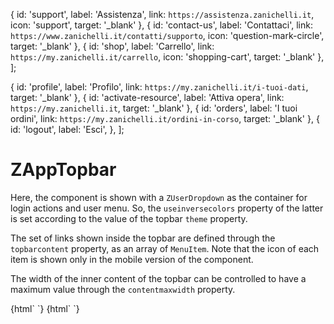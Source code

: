 
  {
    id: 'support',
    label: 'Assistenza',
    link: `https://assistenza.zanichelli.it`,
    icon: 'support',
    target: '_blank'
  },
  {
    id: 'contact-us',
    label: 'Contattaci',
    link: `https://www.zanichelli.it/contatti/supporto`,
    icon: 'question-mark-circle',
    target: '_blank'
  },
  {
    id: 'shop',
    label: 'Carrello',
    link: `https://my.zanichelli.it/carrello`,
    icon: 'shopping-cart',
    target: '_blank'
  },
];

  {
    id: 'profile',
    label: 'Profilo',
    link: `https://my.zanichelli.it/i-tuoi-dati`,
    target: '_blank'
  },
  {
    id: 'activate-resource',
    label: 'Attiva opera',
    link: `https://my.zanichelli.it`,
    target: '_blank'
  },
  {
    id: 'orders',
    label: 'I tuoi ordini',
    link: `https://my.zanichelli.it/ordini-in-corso`,
    target: '_blank'
  },
  {
    id: 'logout',
    label: 'Esci',
  },
];


<Meta title="Navigation/ZAppTopbar" component="z-app-topbar" />

# ZAppTopbar

Here, the component is shown with a `ZUserDropdown` as the container for login actions and user menu.
So, the `useinversecolors` property of the latter is set according to the value of the topbar `theme` property.

The set of links shown inside the topbar are defined through the `topbarcontent` property, as an array of `MenuItem`.
Note that the icon of each item is shown only in the mobile version of the component.

The width of the inner content of the topbar can be controlled to have a maximum value through the `contentmaxwidth` property.

<Preview>
  <Story name="ZAppTopbar with user dropdown, user not logged">
    {html`
      <z-app-topbar
        theme=${setTheme()}
        contentmaxwidth=${number('Content max width', null)}
        showappswitcher=${boolean('Show app switcher', true)}
        topbarcontent=${JSON.stringify(object('Topbar actions', topbarContent))}
        logolink="https://www.zanichelli.it"
      >
        <z-user-dropdown
          slot="login"
          useinversecolors=${theme === 'light'}
          logged=${false}
        />
      </z-app-topbar>
    `}
  </Story>
  <Story name="ZAppTopbar with user dropdown, user logged">
    {html`
      <z-app-topbar
        theme=${setTheme()}
        contentmaxwidth=${number('Content max width', null)}
        showappswitcher=${boolean('Show app switcher', true)}
        topbarcontent=${JSON.stringify(object('Topbar actions', topbarContent))}
        logolink="https://www.zanichelli.it"
      >
        <z-user-dropdown
          slot="login"
          useinversecolors=${theme === 'light'}
          logged=${true}
          userfullname=${text('User full name', 'Nome Cognome')}
          useremail=${text('User email', 'mail@example.com')}
          menucontent=${JSON.stringify(object('User dropdown actions', menuContent))}
        />
      </z-app-topbar>
    `}
  </Story>
</Preview>

<Props of="z-app-topbar" />
